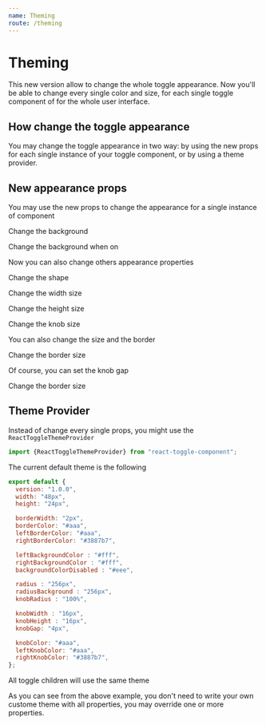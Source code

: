 ```yaml
---
name: Theming
route: /theming
---
```


# Theming

This new version allow to change the whole toggle appearance. Now you'll be able to change every single color and size, for each single toggle component of for the whole user interface.

## How change the toggle appearance

You may change the toggle appearance in two way: by using the new props for each single instance of your toggle component, or by using a theme provider.

## New appearance props

You may use the new props to change the appearance for a single instance of component

<Playground>
  <p>Change the background</p>
  <Toggle name="t-1" backgroundColor="rgba(0,0,0,1)"/>
</Playground>

<Playground>
  <p>Change the background when on</p>
  <Toggle name="t-2" rightBackgroundColor="tomato"/>
</Playground>

Now you can also change others appearance properties

<Playground>
  <p>Change the shape</p>
  <Toggle name="t-3" radius="3px" radiusBackground="2px" knobRadius="2px"/>
</Playground>

<Playground>
  <p>Change the width size</p>
  <Toggle name="t-4" width="128px"/>
</Playground>

<Playground>
  <p>Change the height size</p>
  <Toggle name="t-4h" height="48px"/>
</Playground>

<Playground>
  <p>Change the knob size</p>
  <Toggle name="t-5" knobWidth="8px" knobHeight="8px"/>
  <Toggle name="t-6" radius="3px" radiusBackground="2px" knobRadius="2px" width="128px" knobWidth="50px"/>
</Playground>

You can also change the size and the border

<Playground>
  <p>Change the border size</p>
  <Toggle name="t-7" borderWidth="1px"/>
  <Toggle name="t-8" borderWidth="3px"/>
  <Toggle name="t-9" borderWidth="5px"/>
  <Toggle name="t-10" borderWidth="5px" knobWidth="8px" knobHeight="8px"/>
</Playground>

Of course, you can set the knob gap

<Playground>
  <p>Change the border size</p>
  <Toggle name="t-11" borderWidth="1px" knobGap="8px"/>
  <Toggle name="t-12" borderWidth="3px" knobGap="8px"/>
  <Toggle name="t-13" borderWidth="5px" knobGap="8px"/>
  <Toggle name="t-14" borderWidth="5px" knobWidth="8px" knobHeight="8px" knobGap="8px"/>
</Playground>

## Theme Provider

Instead of change every single props, you might use the `ReactToggleThemeProvider`

```jsx
import {ReactToggleThemeProvider} from "react-toggle-component";
```

The current default theme is the following

```jsx
export default {
  version: "1.0.0",
  width: "48px",
  height: "24px",

  borderWidth: "2px",
  borderColor: "#aaa",
  leftBorderColor: "#aaa",
  rightBorderColor: "#3887b7",

  leftBackgroundColor : "#fff",
  rightBackgroundColor : "#fff",
  backgroundColorDisabled : "#eee",

  radius : "256px",
  radiusBackground : "256px",
  knobRadius : "100%",

  knobWidth : "16px",
  knobHeight : "16px",
  knobGap: "4px",

  knobColor: "#aaa",
  leftKnobColor: "#aaa",
  rightKnobColor: "#3887b7",
};
```

<Playground>
  <ReactToggleThemeProvider theme={{ leftBackgroundColor:"tomato"}}>
    <div>
      <p>All toggle children will use the same theme</p>
      <Toggle name="t-p1" />
      <Toggle name="t-p2" />
      <Toggle name="t-p3" />
      <Toggle name="t-p4" />
    </div>
  </ReactToggleThemeProvider>
</Playground>

As you can see from the above example, you don't need to write your own custome theme with all properties, you may override one or more properties.